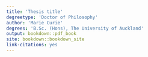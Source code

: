 ```yaml
---
title: 'Thesis title'
degreetype: 'Doctor of Philosophy'
author: 'Marie Curie'
degrees: 'B.Sc. (Hons), The University of Auckland'
output: bookdown::pdf_book
site: bookdown::bookdown_site
link-citations: yes
---
```


<!-- 
Edit these lines as appropriate.
The actual thesis content is in several Rmd files.

You'll need to edit the _bookdown.yml file to set the order in which you'd like them to appear. 

If you have specific LaTeX packages to add, put them in aucklandthesis.tex.

You will need to ensure you have installed the knitr and bookdown packages for R.

You will also need LaTeX installed on your computer.
-->
